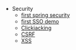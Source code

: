 * Security
** [https://github.com/btpka3/btpka3.github.com/tree/master/java/spring/first-spring-security  first spring security]
** [https://github.com/btpka3/btpka3.github.com/tree/master/java/spring/first-sso first SSO demo]
** [[Security-Clickjacking | Clickjacking]]
** [[Security-CSRF         | CSRF]]
** [[Security-XSS          | XSS ]]